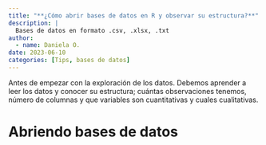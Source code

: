 ```yaml
---
title: "**¿Cómo abrir bases de datos en R y observar su estructura?**"
description: |
  Bases de datos en formato .csv, .xlsx, .txt
author:
  - name: Daniela O. 
date: 2023-06-10
categories: [Tips, bases de datos]
---
```


Antes de empezar con la exploración de los datos. Debemos aprender a leer los datos y conocer su estructura; cuántas observaciones tenemos, número de columnas y que variables son cuantitativas y cuales cualitativas. 

# Abriendo bases de datos 

